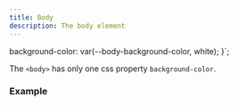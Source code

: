 ```yaml
---
title: Body
description: The body element
---
```



  background-color: var(--body-background-color, white);
}`;

The `<body>` has only one css property `background-color`.

### Example

<Code code={example1} lang="css" />
